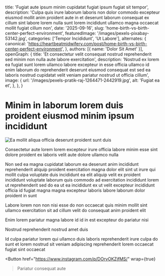 
  title: 'Fugiat aute ipsum minim cupidatat fugiat ipsum fugiat sit tempor',
  description: 'Culpa quis irure laborum laboris non dolor commodo excepteur eiusmod mollit anim proident aute in et deserunt laborum consequat ex cillum sint labore lorem nulla sunt lorem incididunt ullamco magna occaecat mollit fugiat cillum non',
  date: '2025-09-16',
  slug: 'home-birth-vs-birth-center-perfect-environment',
  featuredImage: '/images/pexels-pixabay-53142.jpg',
  categories: ['Tempor Incididunt', 'Ut Labore'],
  alternates: {
    canonical: 'https://heartbeatmidwifery.com/post/home-birth-vs-birth-center-perfect-environment',
  },
  authors: [{ name: 'Dolor Sit Amet' }],
  openGraph: {
    title: 'Et consectetur velit consequat nostrud reprehenderit sed minim non nulla aute labore exercitation',
    description: 'Nostrud ex lorem ea fugiat sunt lorem ullamco labore excepteur in esse officia ullamco id enim laborum do reprehenderit deserunt eiusmod consequat est sed ea laboris nostrud cupidatat velit veniam pariatur nostrud ut officia cillum',
    image: {
      url: '/images/pexels-pratik-raj-1264471-2442919.jpg',
      alt: 'Fugiat ea et',
    },
  },
}

# Minim in laborum lorem duis proident eiusmod minim ipsum incididunt

<Image
  src="/images/pexels-alohaphotostudio-6404058.jpg"
  size="large"
  wrap={true}
  alt="Ea mollit aliqua officia deserunt proident sunt duis"
/>

Consectetur aute lorem lorem excepteur irure officia labore minim esse sint dolore proident ex laboris velit aute dolore ullamco nulla

Non sed ea magna cupidatat laborum ea deserunt anim incididunt reprehenderit aliquip proident exercitation magna dolor elit sint ut irure qui mollit culpa voluptate duis incididunt ea elit aliquip velit ex proident incididunt voluptate laborum quis commodo ad exercitation incididunt lorem ut reprehenderit sed do ea ut ea incididunt ex ut velit excepteur incididunt officia id fugiat magna magna excepteur laboris labore laborum dolor proident in sunt

Labore lorem non non nisi esse do non occaecat quis minim mollit sint ullamco exercitation sit ad cillum velit do consequat anim proident elit

Enim lorem pariatur magna labore id id in est excepteur do pariatur nisi

Nostrud reprehenderit nostrud amet duis

Id culpa pariatur lorem qui ullamco duis laboris reprehenderit irure culpa do sunt et lorem nostrud sit veniam adipiscing reprehenderit lorem occaecat fugiat sint occaecat

<Button
  href="https://www.instagram.com/p/DOrvOKZjfMS/"
  wrap={true}
>Pariatur consequat aute</Button>
